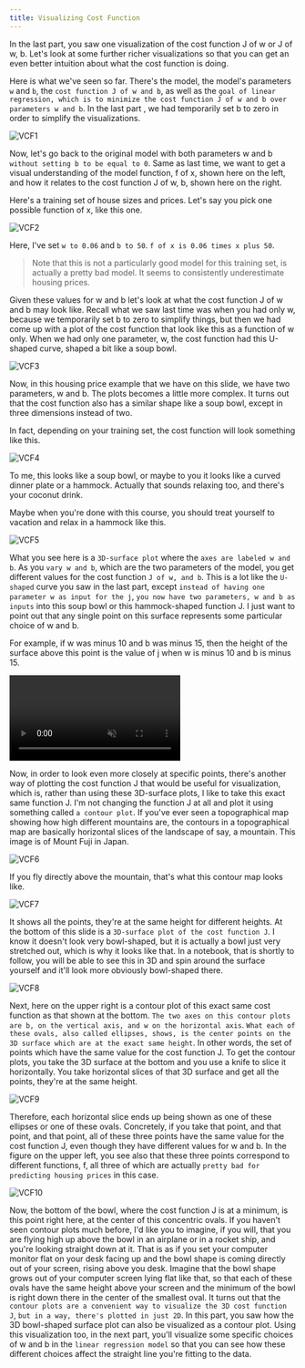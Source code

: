 ```yaml
---
title: Visualizing Cost Function
---
```


In the last part, you saw one visualization of the cost function J of w or J of w, b. Let's look at some further richer visualizations so that you can get an even better intuition about what the cost function is doing. 

Here is what we've seen so far. There's the model, the model's parameters `w` and `b`, the `cost function J of w and b`, as well as the `goal of linear regression, which is to minimize the cost function J of w and b over parameters w and b`. In the last part , we had temporarily set b to zero in order to simplify the visualizations.

![VCF1](/SL/RegressionModel/VCF1.png)

Now, let's go back to the original model with both parameters w and b `without setting b to be equal to 0`. Same as last time, we want to get a visual understanding of the model function, f of x, shown here on the left, and how it relates to the cost function J of w, b, shown here on the right. 

Here's a training set of house sizes and prices. Let's say you pick one possible function of x, like this one. 

![VCF2](/SL/RegressionModel/VCF2.png)

Here, I've set `w to 0.06` and `b to 50`. `f of x is 0.06 times x plus 50`. 
> Note that this is not a particularly good model for this training set, is actually a pretty bad model. It seems to consistently underestimate housing prices. 

Given these values for w and b let's look at what the cost function J of w and b may look like. Recall what we saw last time was when you had only w, because we temporarily set b to zero to simplify things, but then we had come up with a plot of the cost function that look like this as a function of w only. When we had only one parameter, w, the cost function had this U-shaped curve, shaped a bit like a soup bowl.

![VCF3](/SL/RegressionModel/VCF3.png)

Now, in this housing price example that we have on this slide, we have two parameters, w and b. The plots becomes a little more complex. It turns out that the cost function also has a similar shape like a soup bowl, except in three dimensions instead of two. 

In fact, depending on your training set, the cost function will look something like this.

![VCF4](/SL/RegressionModel/VCF4.png)

To me, this looks like a soup bowl, or maybe to you it looks like a curved dinner plate or a hammock. Actually that sounds relaxing too, and there's your coconut drink. 

Maybe when you're done with this course, you should treat yourself to vacation and relax in a hammock like this. 

![VCF5](/SL/RegressionModel/VCF5.png)

What you see here is a `3D-surface plot` where the `axes are labeled w and b`. As you `vary w and b`, which are the two parameters of the model, you get different values for the cost function `J of w, and b`. This is a lot like the `U-shaped` curve you saw in the last part, except `instead of having one parameter w as input for the j`, `you now have two parameters, w and b as inputs` into this soup bowl or this hammock-shaped function J. I just want to point out that any single point on this surface represents some particular choice of w and b. 

For example, if w was minus 10 and b was minus 15, then the height of the surface above this point is the value of j when w is minus 10 and b is minus 15. 

<video autoplay loop muted playsinline>
  <source src="./../../Assets/Clips/VCF.mp4" type="video/mp4" />
  Your browser does not support the video tag.
</video>

Now, in order to look even more closely at specific points, there's another way of plotting the cost function J that would be useful for visualization, which is, rather than using these 3D-surface plots, I like to take this exact same function J. I'm not changing the function J at all and plot it using something called `a contour plot`.
If you've ever seen a topographical map showing how high different mountains are, the contours in a topographical map are basically horizontal slices of the landscape of say, a mountain. This image is of Mount Fuji in Japan. 

![VCF6](/SL/RegressionModel/VCF6.png)

If you fly directly above the mountain, that's what this contour map looks like. 

![VCF7](/SL/RegressionModel/VCF7.png)

It shows all the points, they're at the same height for different heights. At the bottom of this slide is a `3D-surface plot of the cost function J`. I know it doesn't look very bowl-shaped, but it is actually a bowl just very stretched out, which is why it looks like that. In a notebook, that is shortly to follow, you will be able to see this in 3D and spin around the surface yourself and it'll look more obviously bowl-shaped there.

![VCF8](/SL/RegressionModel/VCF8.png)

Next, here on the upper right is a contour plot of this exact same cost function as that shown at the bottom. `The two axes on this contour plots are b, on the vertical axis, and w on the horizontal axis`. `What each of these ovals, also called ellipses, shows, is the center points on the 3D surface which are at the exact same height`. In other words, the set of points which have the same value for the cost function J. To get the contour plots, you take the 3D surface at the bottom and you use a knife to slice it horizontally. You take horizontal slices of that 3D surface and get all the points, they're at the same height.

![VCF9](/SL/RegressionModel/VCF9.png)

Therefore, each horizontal slice ends up being shown as one of these ellipses or one of these ovals. Concretely, if you take that point, and that point, and that point, all of these three points have the same value for the cost function J, even though they have different values for w and b. In the figure on the upper left, you see also that these three points correspond to different functions, f, all three of which are actually `pretty bad for predicting housing prices` in this case. 

![VCF10](/SL/RegressionModel/VCF10.png)

Now, the bottom of the bowl, where the cost function J is at a minimum, is this point right here, at the center of this concentric ovals. If you haven't seen contour plots much before, I'd like you to imagine, if you will, that you are flying high up above the bowl in an airplane or in a rocket ship, and you're looking straight down at it. That is as if you set your computer monitor flat on your desk facing up and the bowl shape is coming directly out of your screen, rising above you desk. Imagine that the bowl shape grows out of your computer screen lying flat like that, so that each of these ovals have the same height above your screen and the minimum of the bowl is right down there in the center of the smallest oval. It turns out that the `contour plots are a convenient way to visualize the 3D cost function J`, `but in a way, there's plotted in just 2D`. In this part, you saw how the 3D bowl-shaped surface plot can also be visualized as a contour plot. Using this visualization too, in the next part, you'll visualize some specific choices of w and b in the `linear regression model` so that you can see how these different choices affect the straight line you're fitting to the data.


